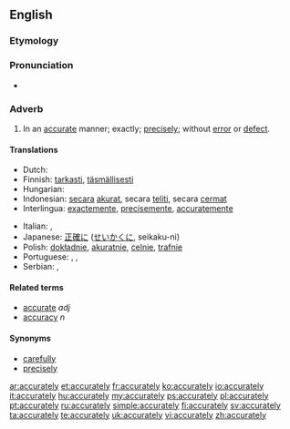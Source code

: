 ==English==

===Etymology===
{{suffix|accurate|ly}}

===Pronunciation===
* {{a|US}} {{IPA|/ˈæk.jə.ɹɪt.li/|/ˈæk.jɚt.li/}}

===Adverb===
{{en-adv}}

# In an [[accurate]] manner; exactly; [[precisely]]; without [[error]] or [[defect]].

====Translations====
{{trans-top|exactly, precisely}}
* Dutch: {{t-|nl|trefzeker}}
* Finnish: [[tarkasti]], [[täsmällisesti]]
* Hungarian: {{t+|hu|pontosan}}
* Indonesian: [[secara]] [[akurat]], secara [[teliti]], secara [[cermat]]
* Interlingua: [[exactemente]], [[precisemente]], [[accuratemente]]
{{trans-mid}}
* Italian: {{t|it|minuziosamente}}, {{t|it|accuratamente}}
* Japanese: [[正確に]] ([[せいかくに]], seikaku-ni)
* Polish: [[dokładnie]], [[akuratnie]], [[celnie]], [[trafnie]]
* Portuguese: {{t+|pt|exatamente}}, {{t+|pt|precisamente}}, {{t+|pt|justamente}}
* Serbian: {{t-|sr|tačno}}, {{t-|sr|тачно|sc=Cyrl}}
{{trans-bottom}}

====Related terms====
* [[accurate]] ''adj''
* [[accuracy]] ''n''

====Synonyms====
* [[carefully]]
* [[precisely]]

[[ar:accurately]]
[[et:accurately]]
[[fr:accurately]]
[[ko:accurately]]
[[io:accurately]]
[[it:accurately]]
[[hu:accurately]]
[[my:accurately]]
[[ps:accurately]]
[[pl:accurately]]
[[pt:accurately]]
[[ru:accurately]]
[[simple:accurately]]
[[fi:accurately]]
[[sv:accurately]]
[[ta:accurately]]
[[te:accurately]]
[[uk:accurately]]
[[vi:accurately]]
[[zh:accurately]]